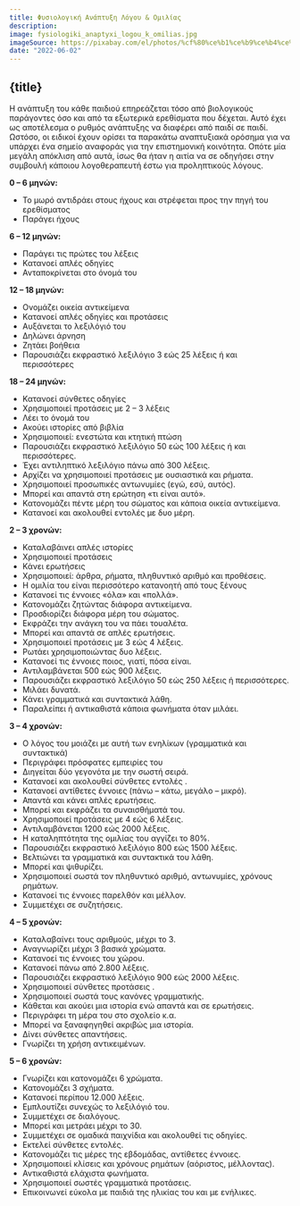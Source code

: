 ```yaml
---
title: Φυσιολογική Ανάπτυξη Λόγου & Ομιλίας
description:
image: fysiologiki_anaptyxi_logou_k_omilias.jpg
imageSource: https://pixabay.com/el/photos/%cf%80%ce%b1%ce%b9%ce%b4%ce%af-%ce%ba%ce%bf%cf%81%ce%af%cf%84%cf%83%ce%b9-%cf%80%ce%b1%ce%b9%ce%b4%ce%b9%ce%ac-%cf%80%ce%b1%ce%b9%ce%b4%ce%b9%ce%ba%ce%ae-%ce%b7%ce%bb%ce%b9%ce%ba%ce%af%ce%b1-3746871/
date: "2022-06-02"
---
```


## {title}

Η ανάπτυξη του κάθε παιδιού επηρεάζεται τόσο από βιολογικούς παράγοντες όσο και από τα εξωτερικά ερεθίσματα που δέχεται. Αυτό έχει ως αποτέλεσμα ο ρυθμός ανάπτυξης να διαφέρει από παιδί σε παιδί. Ωστόσο, οι ειδικοί έχουν ορίσει τα παρακάτω αναπτυξιακά ορόσημα για να υπάρχει ένα σημείο αναφοράς για την επιστημονική κοινότητα. Οπότε μία μεγάλη απόκλιση από αυτά, ίσως θα ήταν η αιτία να σε οδηγήσει στην συμβουλή κάποιου λογοθεραπευτή έστω για προληπτικούς λόγους.

**0 – 6 μηνών:**

- Το μωρό αντιδράει στους ήχους και στρέφεται προς την πηγή του ερεθίσματος
- Παράγει ήχους

**6 – 12 μηνών:**

- Παράγει τις πρώτες του λέξεις
- Κατανοεί απλές οδηγίες
- Ανταποκρίνεται στο όνομά του

**12 – 18 μηνών:**

- Ονομάζει οικεία αντικείμενα
- Κατανοεί απλές οδηγίες και προτάσεις
- Αυξάνεται το λεξιλόγιό του
- Δηλώνει άρνηση
- Ζητάει βοήθεια
- Παρουσιάζει εκφραστικό λεξιλόγιο 3 εώς 25 λέξεις ή και περισσότερες

**18 – 24 μηνών:**

- Κατανοεί σύνθετες οδηγίες
- Χρησιμοποιεί προτάσεις με 2 – 3 λέξεις
- Λέει το όνομά του
- Ακούει ιστορίες από βιβλία
- Χρησιμοποιεί: ενεστώτα και κτητική πτώση
- Παρουσιάζει εκφραστικό λεξιλόγιο 50 εώς 100 λέξεις ή και περισσότερες.
- Έχει αντιληπτικό λεξιλόγιο πάνω από 300 λέξεις.
- Αρχίζει να χρησιμοποιεί προτάσεις με ουσιαστικά και ρήματα.
- Χρησιμοποιεί προσωπικές αντωνυμίες (εγώ, εσύ, αυτός).
- Μπορεί και απαντά στη ερώτηση «τι είναι αυτό».
- Κατονομάζει πέντε μέρη του σώματος και κάποια οικεία αντικείμενα.
- Κατανοεί και ακολουθεί εντολές με δυο μέρη.

**2 – 3 χρονών:**

- Καταλαβάινει απλές ιστορίες
- Χρησιμοποιεί προτάσεις
- Κάνει ερωτήσεις
- Χρησιμοποιεί: άρθρα, ρήματα, πληθυντικό αριθμό και προθέσεις.
- Η ομιλία του είναι περισσότερο κατανοητή από τους ξένους
- Κατανοεί τις έννοιες «όλα» και «πολλά».
- Κατονομάζει ζητώντας διάφορα αντικείμενα.
- Προσδιορίζει διάφορα μέρη του σώματος.
- Εκφράζει την ανάγκη του να πάει τουαλέτα.
- Μπορεί και απαντά σε απλές ερωτήσεις.
- Χρησιμοποιεί προτάσεις με 3 εώς 4 λέξεις.
- Ρωτάει χρησιμοποιώντας δυο λέξεις.
- Κατανοεί τις έννοιες ποιος, γιατί, πόσα είναι.
- Αντιλαμβάνεται 500 εώς 900 λέξεις.
- Παρουσιάζει εκφραστικό λεξιλόγιο 50 εώς 250 λέξεις ή περισσότερες.
- Μιλάει δυνατά.
- Κάνει γραμματικά και συντακτικά λάθη.
- Παραλείπει ή αντικαθιστά κάποια φωνήματα όταν μιλάει.

**3 – 4 χρονών:**

- Ο λόγος του μοιάζει με αυτή των ενηλίκων (γραμματικά και συντακτικά)
- Περιγράφει πρόσφατες εμπειρίες του
- Διηγείται δύο γεγονότα με την σωστή σειρά.
- Κατανοεί και ακολουθεί σύνθετες εντολές .
- Κατανοεί αντίθετες έννοιες (πάνω – κάτω, μεγάλο – μικρό).
- Απαντά και κάνει απλές ερωτήσεις.
- Μπορεί και εκφράζει τα συναισθήματά του.
- Χρησιμοποιεί προτάσεις με 4 εώς 6 λέξεις.
- Αντιλαμβάνεται 1200 εώς 2000 λέξεις.
- Η καταληπτότητα της ομιλίας του αγγίζει το 80%.
- Παρουσιάζει εκφραστικό λεξιλόγιο 800 εώς 1500 λέξεις.
- Βελτιώνει τα γραμματικά και συντακτικά του λάθη.
- Μπορεί και ψιθυρίζει.
- Χρησιμοποιεί σωστά τον πληθυντικό αριθμό, αντωνυμίες, χρόνους ρημάτων.
- Κατανοεί τις έννοιες παρελθόν και μέλλον.
- Συμμετέχει σε συζητήσεις.

**4 – 5 χρονών:**

- Καταλαβαίνει τους αριθμούς, μέχρι το 3.
- Αναγνωρίζει μέχρι 3 βασικά χρώματα.
- Κατανοεί τις έννοιες του χώρου.
- Κατανοεί πάνω από 2.800 λέξεις.
- Παρουσιάζει εκφραστικό λεξιλόγιο 900 εώς 2000 λέξεις.
- Χρησιμοποιεί σύνθετες προτάσεις .
- Χρησιμοποιεί σωστά τους κανόνες γραμματικής.
- Κάθεται και ακούει μια ιστορία ενώ απαντά και σε ερωτήσεις.
- Περιγράφει τη μέρα του στο σχολείο κ.α.
- Μπορεί να ξαναφηγηθεί ακριβώς μια ιστορία.
- Δίνει σύνθετες απαντήσεις.
- Γνωρίζει τη χρήση αντικειμένων.

**5 – 6 χρονών:**

- Γνωρίζει και κατονομάζει 6 χρώματα.
- Κατονομάζει 3 σχήματα.
- Κατανοεί περίπου 12.000 λέξεις.
- Εμπλουτίζει συνεχώς το λεξιλόγιό του.
- Συμμετέχει σε διαλόγους.
- Μπορεί και μετράει μέχρι το 30.
- Συμμετέχει σε ομαδικά παιχνίδια και ακολουθεί τις οδηγίες.
- Εκτελεί σύνθετες εντολές.
- Κατονομάζει τις μέρες της εβδομάδας, αντίθετες έννοιες.
- Χρησιμοποιεί κλίσεις και χρόνους ρημάτων (αόριστος, μέλλοντας).
- Αντικαθιστά ελάχιστα φωνήματα.
- Χρησιμοποιεί σωστές γραμματικά προτάσεις.
- Επικοινωνεί εύκολα με παιδιά της ηλικίας του και με ενήλικες.
